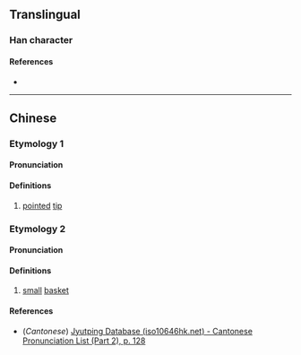 {{character info/new}}
==Translingual==

===Han character===
{{Han char|rn=75|rad=木|as=08|sn=12|four=48933|canj=DCIP|ids=⿰木忩}}

====References====
* {{Han ref|kx=0531.220|dkj=14917|dj=0920.070|hdz=21235.100|uh=68C7|ud=26823|bh=D9D9|bd=55769}}

----

==Chinese==
{{zh-forms}}

===Etymology 1===

====Pronunciation====
{{zh-pron
|m=cōng
|mc=
|oc=
|ma=
|cat=n
}}

====Definitions====
{{zh-hanzi}}

# [[pointed]] [[tip]]

===Etymology 2===

====Pronunciation====
{{zh-pron
|m=sōng
|c=sung2
|cat=n
}}

====Definitions====
{{zh-hanzi}}

# [[small]] [[basket]]

====References====
* (''Cantonese'') [http://www.iso10646hk.net/jp/document/download.jsp Jyutping Database (iso10646hk.net) - Cantonese Pronunciation List (Part 2), p. 128]